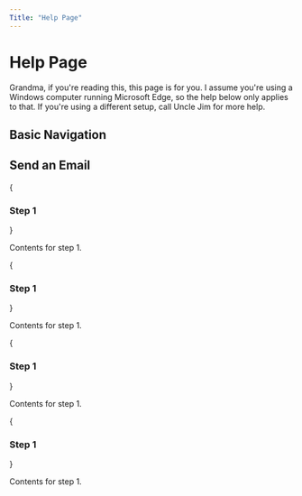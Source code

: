 ```yaml
---
Title: "Help Page"
---
```



# Help Page

Grandma, if you're  reading this, this page is for you. I assume you're using a Windows computer running Microsoft Edge, so the help below only applies to that. If you're using a different setup, call Uncle Jim for more help.

## Basic Navigation

## Send an Email


<Steps>
{<h3>Step 1</h3>}
 
Contents for step 1.

{<h3>Step 1</h3>}
 
Contents for step 1.

{<h3>Step 1</h3>}
 
Contents for step 1.

{<h3>Step 1</h3>}
 
Contents for step 1.
</Steps>    